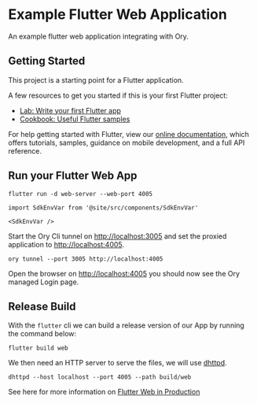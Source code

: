 # Example Flutter Web Application

An example flutter web application integrating with Ory.

## Getting Started

This project is a starting point for a Flutter application.

A few resources to get you started if this is your first Flutter project:

- [Lab: Write your first Flutter app](https://flutter.dev/docs/get-started/codelab)
- [Cookbook: Useful Flutter samples](https://flutter.dev/docs/cookbook)

For help getting started with Flutter, view our
[online documentation](https://flutter.dev/docs), which offers tutorials,
samples, guidance on mobile development, and a full API reference.

## Run your Flutter Web App

```shell-session
flutter run -d web-server --web-port 4005
```

```mdx-code-block
import SdkEnvVar from '@site/src/components/SdkEnvVar'

<SdkEnvVar />
```

Start the Ory Cli tunnel on [http://localhost:3005](http://localhost:3005) and
set the proxied application to [http://localhost:4005](http://localhost:4005).

```shell-session
ory tunnel --port 3005 http://localhost:4005
```

Open the browser on [http://localhost:4005](http://localhost:4005) you should
now see the Ory managed Login page.

## Release Build

With the `flutter` cli we can build a release version of our App by running the
command below:

```shell-session
flutter build web
```

We then need an HTTP server to serve the files, we will use
[dhttpd](https://pub.dev/packages/dhttpd).

```shell-session
dhttpd --host localhost --port 4005 --path build/web
```

See here for more information on
[Flutter Web in Production](https://docs.flutter.dev/deployment/web)
